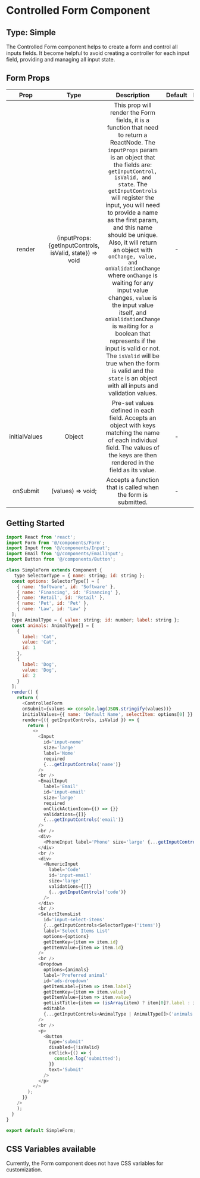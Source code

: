 # Controlled Form Component

## Type: Simple

The Controlled Form component helps to create a form and control all inputs fields. It become helpful to avoid creating a controller for each input field, providing and managing all input state.


## Form Props

|     Prop      |                            Type                          |                                                                                                                                                                                                                                                                                                                                              Description                                                                                                                                                                                                                                                                                                                                                                                | Default | Mandatory |
| :-----------: | :------------------------------------------------------: | :-------------------------------------------------------------------------------------------------------------------------------------------------------------------------------------------------------------------------------------------------------------------------------------------------------------------------------------------------------------------------------------------------------------------------------------------------------------------------------------------------------------------------------------------------------------------------------------------------------------------------------------------------------------------------------------------------------------------------------------: | :-----: | :-------: |
|    render     | (inputProps: {getInputControls, isValid, state}) => void |           This prop will render the Form fields, it is a function that need to return a ReactNode. The `inputProps` param is an object that the fields are:  `getInputControl, isValid, and state`. The `getInputControls` will register the input, you will need to provide a name as the first param, and this name should be unique. Also, it will return an object with `onChange, value, and onValidationChange` where `onChange` is waiting for any input value changes, `value` is the input value itself, and `onValidationChange` is waiting for a boolean that represents if the input is valid or not. The `isValid` will be true when the form is valid and the `state` is an object with all inputs and validation values. |    -    |   true    |
| initialValues |                          Object                          |                                                                                                                                                                                                                                                                                                                                                                                                                                                                                                                                                       Pre-set values defined in each field. Accepts an object with keys matching the name of each individual field. The values of the keys are then rendered in the field as its value. |    -    |   false   |
|   onSubmit    |                    (values) => void;                     |                                                                                                                                                                                                                                                                                                                                                                                                                                                                                                                                                                                                                                                                          Accepts a function that is called when the form is submitted.  |    -    |   true    |

## Getting Started

```javascript
import React from 'react';
import Form from '@/components/Form';
import Input from '@/components/Input';
import Email from '@/components/EmailInput';
import Button from '@/components/Button';

class SimpleForm extends Component {
   type SelectorType = { name: string; id: string };
  const options: SelectorType[] = [
    { name: 'Software', id: 'Software' },
    { name: 'Financing', id: 'Financing' },
    { name: 'Retail', id: 'Retail' },
    { name: 'Pet', id: 'Pet' },
    { name: 'Law', id: 'Law' }
  ];
  type AnimalType = { value: string; id: number; label: string };
  const animals: AnimalType[] = [
    {
      label: 'Cat',
      value: 'Cat',
      id: 1
    },
    {
      label: 'Dog',
      value: 'Dog',
      id: 2
    }
  ];
  render() {
    return (
      <ControlledForm
      onSubmit={values => console.log(JSON.stringify(values))}
      initialValues={{ name: 'Default Name', selectItem: options[0] }}
      render={({ getInputControls, isValid }) => {
        return (
          <>
            <Input
              id='input-nome'
              size='large'
              label='Nome'
              required
              {...getInputControls('name')}
            />
            <br />
            <EmailInput
              label='Email'
              id='input-email'
              size='large'
              required
              onClickActionIcon={() => {}}
              validations={[]}
              {...getInputControls('email')}
            />
            <br />
            <div>
              <PhoneInput label='Phone' size='large' {...getInputControls('phone')} />
            </div>
            <br />
            <div>
              <NumericInput
                label='Code'
                id='input-email'
                size='large'
                validations={[]}
                {...getInputControls('code')}
              />
            </div>
            <br />
            <SelectItemsList
              id='input-select-items'
              {...getInputControls<SelectorType>('items')}
              label='Select Items List'
              options={options}
              getItemKey={item => item.id}
              getItemValue={item => item.id}
            />
            <br />
            <Dropdown
              options={animals}
              label='Preferred animal'
              id='ads-dropdown'
              getItemLabel={item => item.label}
              getItemKey={item => item.value}
              getItemValue={item => item.value}
              getListTitle={item => (isArray(item) ? item[0]?.label : item.label)}
              editable
              {...getInputControls<AnimalType | AnimalType[]>('animals')}
            />
            <br />
            <p>
              <Button
                type='submit'
                disabled={!isValid}
                onClick={() => {
                  console.log('submitted');
                }}
                text='Submit'
              />
            </p>
          </>
        );
      }}
    />
    );
  }
}

export default SimpleForm;
```

## CSS Variables available

Currently, the Form component does not have CSS variables for customization.
